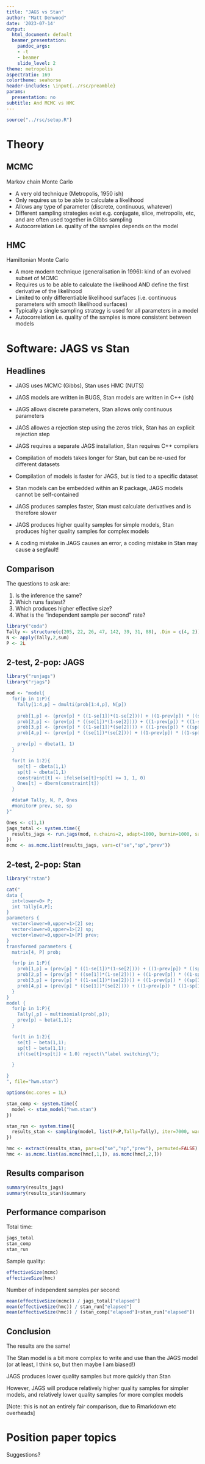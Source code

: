 ```yaml
---
title: "JAGS vs Stan"
author: "Matt Denwood"
date: '2023-07-14'
output:
  html_document: default
  beamer_presentation:
    pandoc_args:
    - -t
    - beamer
    slide_level: 2
theme: metropolis
aspectratio: 169
colortheme: seahorse
header-includes: \input{../rsc/preamble}
params:
  presentation: no
subtitle: And MCMC vs HMC
---
```


```r
source("../rsc/setup.R")
```

# Theory

## MCMC

Markov chain Monte Carlo

- A very old technique (Metropolis, 1950 ish)
- Only requires us to be able to calculate a likelihood
- Allows any type of parameter (discrete, continuous, whatever)
- Different sampling strategies exist e.g. conjugate, slice, metropolis, etc, and are often used together in Gibbs sampling
- Autocorrelation i.e. quality of the samples depends on the model


## HMC

Hamiltonian Monte Carlo

- A more modern technique (generalisation in 1996):  kind of an evolved subset of MCMC
- Requires us to be able to calculate the likelihood AND define the first derivative of the likelihood
- Limited to only differentiable likelihood surfaces (i.e. continuous parameters with smooth likelihood surfaces)
- Typically a single sampling strategy is used for all parameters in a model
- Autocorrelation i.e. quality of the samples is more consistent between models

# Software: JAGS vs Stan

## Headlines

- JAGS uses MCMC (Gibbs), Stan uses HMC (NUTS)

- JAGS models are written in BUGS, Stan models are written in C++ (ish)

- JAGS allows discrete parameters, Stan allows only continuous parameters

- JAGS allowes a rejection step using the zeros trick, Stan has an explicit rejection step

- JAGS requires a separate JAGS installation, Stan requires C++ compilers

- Compilation of models takes longer for Stan, but can be re-used for different datasets

- Compilation of models is faster for JAGS, but is tied to a specific dataset

- Stan models can be embedded within an R package, JAGS models cannot be self-contained

- JAGS produces samples faster, Stan must calculate derivatives and is therefore slower

- JAGS produces higher quality samples for simple models, Stan produces higher quality samples for complex models

- A coding mistake in JAGS causes an error, a coding mistake in Stan may cause a segfault!


## Comparison

The questions to ask are:

1. Is the inference the same?
1. Which runs fastest?
1. Which produces higher effective size?
1. What is the "independent sample per second" rate?

```r
library("coda")
Tally <- structure(c(205, 22, 26, 47, 142, 39, 31, 88), .Dim = c(4, 2))
N <- apply(Tally,2,sum)
P <- 2L
```

## 2-test, 2-pop:  JAGS

```r
library("runjags")
library("rjags")

mod <- "model{
  for(p in 1:P){
    Tally[1:4,p] ~ dmulti(prob[1:4,p], N[p])
    
    prob[1,p] <- (prev[p] * ((1-se[1])*(1-se[2]))) + ((1-prev[p]) * ((sp[1])*(sp[2])))
    prob[2,p] <- (prev[p] * ((se[1])*(1-se[2]))) + ((1-prev[p]) * ((1-sp[1])*(sp[2])))
    prob[3,p] <- (prev[p] * ((1-se[1])*(se[2]))) + ((1-prev[p]) * ((sp[1])*(1-sp[2])))
    prob[4,p] <- (prev[p] * ((se[1])*(se[2]))) + ((1-prev[p]) * ((1-sp[1])*(1-sp[2])))

    prev[p] ~ dbeta(1, 1)
  }

  for(t in 1:2){
    se[t] ~ dbeta(1,1)
    sp[t] ~ dbeta(1,1)
    constraint[t] <- ifelse(se[t]+sp[t] >= 1, 1, 0)
    Ones[t] ~ dbern(constraint[t])
  }

  #data# Tally, N, P, Ones
  #monitor# prev, se, sp
}"

Ones <- c(1,1)
jags_total <- system.time({
  results_jags <- run.jags(mod, n.chains=2, adapt=1000, burnin=1000, sample=5000, summarise=FALSE)
})
mcmc <- as.mcmc.list(results_jags, vars=c("se","sp","prev"))
```



## 2-test, 2-pop:  Stan


```r
library("rstan")

cat("
data {
  int<lower=0> P;
  int Tally[4,P];
}
parameters {
  vector<lower=0,upper=1>[2] se;
  vector<lower=0,upper=1>[2] sp;
  vector<lower=0,upper=1>[P] prev;
}
transformed parameters {
  matrix[4, P] prob;

  for(p in 1:P){
    prob[1,p] = (prev[p] * ((1-se[1])*(1-se[2]))) + ((1-prev[p]) * ((sp[1])*(sp[2])));
    prob[2,p] = (prev[p] * ((se[1])*(1-se[2]))) + ((1-prev[p]) * ((1-sp[1])*(sp[2])));
    prob[3,p] = (prev[p] * ((1-se[1])*(se[2]))) + ((1-prev[p]) * ((sp[1])*(1-sp[2])));
    prob[4,p] = (prev[p] * ((se[1])*(se[2]))) + ((1-prev[p]) * ((1-sp[1])*(1-sp[2])));
  }
}
model {
  for(p in 1:P){
    Tally[,p] ~ multinomial(prob[,p]);
    prev[p] ~ beta(1,1);
  }

  for(t in 1:2){
    se[t] ~ beta(1,1);
    sp[t] ~ beta(1,1);
    if((se[t]+sp[t]) < 1.0) reject(\"label switching\");

  }

}
", file="hwm.stan")

options(mc.cores = 1L)

stan_comp <- system.time({
  model <- stan_model("hwm.stan")
})

stan_run <- system.time({
  results_stan <- sampling(model, list(P=P,Tally=Tally), iter=7000, warmup=2000, chains=2)
})

hmc <- extract(results_stan, pars=c("se","sp","prev"), permuted=FALSE)
hmc <- as.mcmc.list(as.mcmc(hmc[,1,]), as.mcmc(hmc[,2,]))
```


## Results comparison

```r
summary(results_jags)
summary(results_stan)$summary
```


## Performance comparison

Total time:

```r
jags_total
stan_comp
stan_run
```
Sample quality:

```r
effectiveSize(mcmc)
effectiveSize(hmc)
```

Number of independent samples per second:

```r
mean(effectiveSize(mcmc)) / jags_total["elapsed"]
mean(effectiveSize(hmc)) / stan_run["elapsed"]
mean(effectiveSize(hmc)) / (stan_comp["elapsed"]+stan_run["elapsed"])
```

## Conclusion

The results are the same!

The Stan model is a bit more complex to write and use than the JAGS model (or at least, I think so, but then maybe I am biased!)

JAGS produces lower quality samples but more quickly than Stan

However, JAGS will produce relatively higher quality samples for simpler models, and relatively lower quality samples for more complex models

[Note: this is not an entirely fair comparison, due to Rmarkdown etc overheads]

# Position paper topics

Suggestions?
